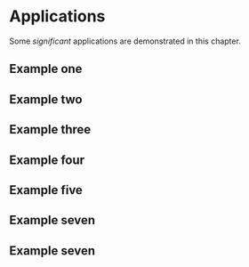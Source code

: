 # Applications

Some _significant_ applications are demonstrated in this chapter.

## Example one

## Example two

## Example three

## Example four

## Example five

## Example seven

## Example seven